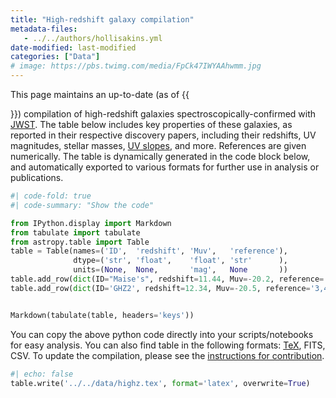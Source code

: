 ```yaml
---
title: "High-redshift galaxy compilation"
metadata-files: 
   - ../../authors/hollisakins.yml
date-modified: last-modified
categories: ["Data"]
# image: https://pbs.twimg.com/media/FpCk47IWYAAhwmm.jpg
---
```


This page maintains an up-to-date (as of {{<meta date-modified>}}) compilation of high-redshift galaxies spectroscopically-confirmed with [JWST](jwst.qmd). 
The table below includes key properties of these galaxies, as reported in their respective discovery papers, including their redshifts, UV magnitudes, stellar masses, [UV slopes](../uvslopes.qmd), and more.
References are given numerically. 
The table is dynamically generated in the code block below, and automatically exported to various formats for further use in analysis or publications.


```python
#| code-fold: true
#| code-summary: "Show the code"

from IPython.display import Markdown
from tabulate import tabulate
from astropy.table import Table
table = Table(names=('ID',  'redshift', 'Muv',   'reference'),
              dtype=('str', 'float',    'float', 'str'      ),
              units=(None,  None,       'mag',   None       ))
table.add_row(dict(ID="Maise's", redshift=11.44, Muv=-20.2, reference='1,2'))
table.add_row(dict(ID='GHZ2', redshift=12.34, Muv=-20.5, reference='3,4'))


Markdown(tabulate(table, headers='keys'))

```

You can copy the above python code directly into your scripts/notebooks for easy analysis.
You can also find table in the following formats: [TeX](../../data/highz.tex), FITS, CSV. 
To update the compilation, please see the [instructions for contribution](/contributing.qmd).

```python
#| echo: false
table.write('../../data/highz.tex', format='latex', overwrite=True)
```


